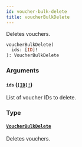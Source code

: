 ```yaml
---
id: voucher-bulk-delete
title: voucherBulkDelete
---
```


Deletes vouchers.

```graphql
voucherBulkDelete(
  ids: [ID]!
): VoucherBulkDelete

```

### Arguments

#### `ids` ([`[ID]!`](/api-reference/scalars/id.mdx))

List of voucher IDs to delete.

### Type

#### [`VoucherBulkDelete`](/api-reference/objects/voucher-bulk-delete.mdx)

Deletes vouchers.
